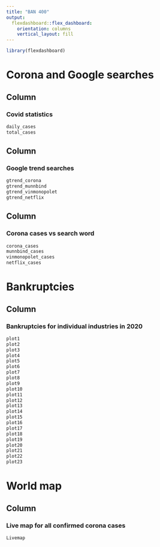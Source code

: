 ---
title: "BAN 400"
output: 
  flexdashboard::flex_dashboard:
    orientation: columns
    vertical_layout: fill
---

```{r setup, include=FALSE}
library(flexdashboard)
```


# Corona and Google searches

## Column {data-width=333}

### Covid statistics 

```{r}
daily_cases
total_cases
```

## Column {data-width=333}

### Google trend searches

```{r}
gtrend_corona
gtrend_munnbind
gtrend_vinmonopolet
gtrend_netflix
```

## Column {data-width=333}

### Corona cases vs search word

```{r}
corona_cases
munnbind_cases
vinmonopolet_cases
netflix_cases
```


# Bankruptcies

## Column {data-width=1000}

###  Bankruptcies for individual industries in 2020

```{r}
plot1
plot2
plot3
plot4
plot5
plot6
plot7
plot8
plot9
plot10
plot11
plot12
plot13
plot14
plot15
plot16
plot17
plot18
plot19
plot20
plot21
plot22
plot23
```


# World map 

## Column {data-width=1000}

### Live map for all confirmed corona cases

```{r}
Livemap
```